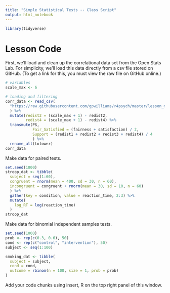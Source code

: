 ```yaml
---
title: "Simple Statistical Tests -- Class Script"
output: html_notebook
---
```


```r
library(tidyverse)
```

# Lesson Code

First, we'll load and clean up the correlational data set from the Open Stats Lab. For simplicity, we'll load this data directly from a csv file stored on GitHub. (To get a link for this, you must view the raw file on GitHub online.)

```r
# variables
scale_max <- 6

# loading and filtering
corr_data <- read_csv(
  "https://raw.githubusercontent.com/gpwilliams/r4psych/master/lesson_materials/06_simple_statistical_tests/inputs/dawtry-et-al_2015.csv"
  ) %>%
  mutate(redist2 = (scale_max + 1) - redist2,
         redist4 = (scale_max + 1) - redist4) %>%
  transmute(PS, 
            Fair_Satisfied = (fairness + satisfaction) / 2,
            Support = (redist1 + redist2 + redist3 + redist4) / 4
            ) %>%
  rename_all(tolower)
corr_data
```

Make data for paired tests.

```r
set.seed(1000)
stroop_dat <- tibble(
  subject = seq(1:60),
  congruent = rnorm(mean = 400, sd = 30, n = 60),
  incongruent = congruent + rnorm(mean = 30, sd = 10, n = 60)
  ) %>%
  gather(key = condition, value = reaction_time, 2:3) %>% 
  mutate(
    log_RT = log(reaction_time)
  )
stroop_dat
```

Make data for binomial independent samples tests.

```r
set.seed(1000)
prob <- rep(c(0.3, 0.6), 50)
cond <- rep(c("control", "intervention"), 50)
subject <- seq(1:100)

smoking_dat <- tibble(
  subject = subject,
  cond = cond,
  outcome = rbinom(n = 100, size = 1, prob = prob)
)
```

Add your code chunks using insert, R on the top right panel of this window.

```r

```

